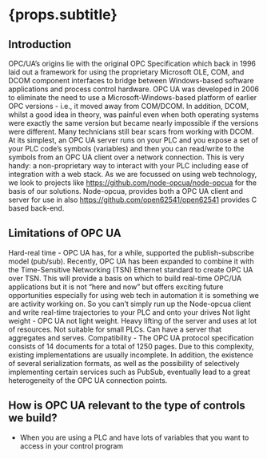 # {props.subtitle}

<ReadingTime time="5"/>
<PageTag tags={props.tags}/>

## Introduction

<TitleImage image={opc_logo} alt="OPC Logo"/>

OPC/UA’s origins lie with the original OPC Specification which back in 1996 laid out a framework for using the proprietary Microsoft OLE, COM, and DCOM component interfaces to bridge between Windows-based software applications and process control hardware. OPC UA was developed in 2006 to eliminate the need to use a Microsoft-Windows-based platform of earlier OPC versions - i.e., it moved away from COM/DCOM. In addition, DCOM, whilst a good idea in theory, was painful even when both operating systems were exactly the same version but became nearly impossible if the versions were different. Many technicians still bear scars from working with DCOM.
At its simplest, an OPC UA server runs on your PLC and you expose a set of your PLC code’s symbols (variables) and then you can read/write to the symbols from an OPC UA client over a network connection. This is very handy: a non-proprietary way to interact with your PLC including ease of integration with a web stack.
As we are focussed on using web technology, we look to projects like https://github.com/node-opcua/node-opcua for the basis of our solutions. Node-opcua, provides both a OPC UA client and server for use in also https://github.com/open62541/open62541 provides C based back-end.

## Limitations of OPC UA
Hard-real time - OPC UA has, for a while, supported the publish-subscribe model (pub/sub). Recently, OPC UA has been expanded to combine it with the Time-Sensitive Networking (TSN) Ethernet standard to create OPC UA over TSN. This will provide a basis on which to build real-time OPC/UA applications but it is not “here and now” but offers exciting future opportunities especially for using web tech in automation it is something we are activity working on.
So you can’t simply run up the Node-opcua client and write real-time trajectories to your PLC and onto your drives
Not light weight - OPC UA not light weight. Heavy lifting of the server and uses at lot of resources. Not suitable for small PLCs. Can have a server that aggregates and serves.
Compatibility - The OPC UA protocol specification consists of 14 documents for a total of 1250 pages. Due to this complexity, existing implementations are usually incomplete. In addition, the existence of several serialization formats, as well as the possibility of selectively implementing certain services such as PubSub, eventually lead to a great heterogeneity of the OPC UA connection points.

## How is OPC UA relevant to the type of controls we build?
* When you are using a PLC and have lots of variables that you want to access in your control program


<ComingSoon></ComingSoon>